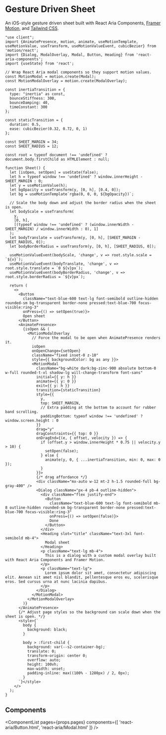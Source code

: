 


# Gesture Driven Sheet

<PageDescription>An iOS-style gesture driven sheet built with React Aria Components, [Framer Motion](https://www.framer.com/motion/), and [Tailwind CSS](https://tailwindcss.com/).</PageDescription>

```tsx render type="tailwind" expanded
"use client";
import {AnimatePresence, motion, animate, useMotionTemplate, useMotionValue, useTransform, useMotionValueEvent, cubicBezier} from 'motion/react';
import {Dialog, ModalOverlay, Modal, Button, Heading} from 'react-aria-components';
import {useState} from 'react';

// Wrap React Aria modal components so they support motion values.
const MotionModal = motion.create(Modal);
const MotionModalOverlay = motion.create(ModalOverlay);

const inertiaTransition = {
  type: "inertia" as const,
  bounceStiffness: 300,
  bounceDamping: 40,
  timeConstant: 300
};

const staticTransition = {
  duration: 0.5,
  ease: cubicBezier(0.32, 0.72, 0, 1)
};

const SHEET_MARGIN = 34;
const SHEET_RADIUS = 12;

const root = typeof document !== 'undefined' ? document.body.firstChild as HTMLElement : null;

function Sheet() {
  let [isOpen, setOpen] = useState(false);
  let h = typeof window !== 'undefined' ? window.innerHeight - SHEET_MARGIN : 0;
  let y = useMotionValue(h);
  let bgOpacity = useTransform(y, [0, h], [0.4, 0]);
  let bg = useMotionTemplate`rgba(0, 0, 0, ${bgOpacity})`;

  // Scale the body down and adjust the border radius when the sheet is open.
  let bodyScale = useTransform(
    y,
    [0, h],
    [(typeof window !== 'undefined' ? (window.innerWidth - SHEET_MARGIN) / window.innerWidth : 0), 1]
  );
  let bodyTranslate = useTransform(y, [0, h], [SHEET_MARGIN - SHEET_RADIUS, 0]);
  let bodyBorderRadius = useTransform(y, [0, h], [SHEET_RADIUS, 0]);

  useMotionValueEvent(bodyScale, 'change', v => root.style.scale = `${v}`);
  useMotionValueEvent(bodyTranslate, 'change', v => root.style.translate = `0 ${v}px`);
  useMotionValueEvent(bodyBorderRadius, 'change', v => root.style.borderRadius = `${v}px`);

  return (
    <>
      <Button
        className="text-blue-600 text-lg font-semibold outline-hidden rounded-sm bg-transparent border-none pressed:text-blue-700 focus-visible:ring-3"
        onPress={() => setOpen(true)}>
        Open sheet
      </Button>
      <AnimatePresence>
        {isOpen && (
          <MotionModalOverlay
            // Force the modal to be open when AnimatePresence renders it.
            isOpen
            onOpenChange={setOpen}
            className="fixed inset-0 z-10"
            style={{ backgroundColor: bg as any }}>
            <MotionModal
              className="bg-white dark:bg-zinc-900 absolute bottom-0 w-full rounded-t-xl shadow-lg will-change-transform font-sans"
              initial={{ y: h }}
              animate={{ y: 0 }}
              exit={{ y: h }}
              transition={staticTransition}
              style={{
                y,
                top: SHEET_MARGIN,
                // Extra padding at the bottom to account for rubber band scrolling.
                paddingBottom: typeof window !== 'undefined' ? window.screen.height : 0
              }}
              drag="y"
              dragConstraints={{ top: 0 }}
              onDragEnd={(e, { offset, velocity }) => {
                if (offset.y > window.innerHeight * 0.75 || velocity.y > 10) {
                  setOpen(false);
                } else {
                  animate(y, 0, { ...inertiaTransition, min: 0, max: 0 });
                }
              }}>
              {/* drag affordance */}
              <div className="mx-auto w-12 mt-2 h-1.5 rounded-full bg-gray-400" />
              <Dialog className="px-4 pb-4 outline-hidden">
                <div className="flex justify-end">
                  <Button
                    className="text-blue-600 text-lg font-semibold mb-8 outline-hidden rounded-sm bg-transparent border-none pressed:text-blue-700 focus-visible:ring-3"
                    onPress={() => setOpen(false)}>
                    Done
                  </Button>
                </div>
                <Heading slot="title" className="text-3xl font-semibold mb-4">
                  Modal sheet
                </Heading>
                <p className="text-lg mb-4">
                  This is a dialog with a custom modal overlay built with React Aria Components and Framer Motion.
                </p>
                <p className="text-lg">
                  Lorem ipsum dolor sit amet, consectetur adipiscing elit. Aenean sit amet nisl blandit, pellentesque eros eu, scelerisque eros. Sed cursus urna at nunc lacinia dapibus.
                </p>
              </Dialog>
            </MotionModal>
          </MotionModalOverlay>
        )}
      </AnimatePresence>
      {/* Adjust page styles so the background can scale down when the sheet is open. */}
      <style>{`
        body {
          background: black;
        }

        body > :first-child {
          background: var(--s2-container-bg);
          translate: 0;
          transform-origin: center 0;
          overflow: auto;
          height: 100vh;
          max-width: unset;
          padding-inline: max((100% - 1280px) / 2, 0px);
        }
      `}</style>
    </>
  );
}
```

## Components

<ComponentList
  pages={props.pages}
  components={[
    'react-aria/Button.html',
    'react-aria/Modal.html'
  ]} />

